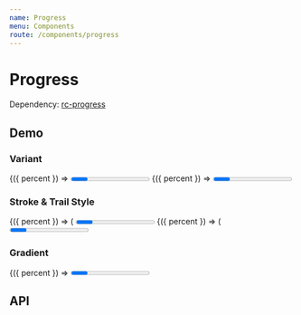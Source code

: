 ```yaml
---
name: Progress
menu: Components
route: /components/progress
---
```




# Progress

Dependency: [rc-progress](https://github.com/react-component/progress)

## Demo

### Variant

<Playground>
  <Container>
    <ProgressDemo>
      {({ percent }) => <Progress variant="line" percent={percent} />}
    </ProgressDemo>
    <ProgressDemo>
      {({ percent }) => <Progress variant="circle" percent={percent} />}
    </ProgressDemo>
  </Container>
</Playground>

### Stroke & Trail Style

<Playground>
  <Container>
    <ProgressDemo>
      {({ percent }) => (
        <Progress strokeWidth={4} strokeColor="#4b89da" percent={percent} />
      )}
    </ProgressDemo>
    <ProgressDemo>
      {({ percent }) => (
        <Progress
          variant="circle"
          strokeWidth={4}
          trailWidth={4}
          strokeColor="#d94452"
          trailColor="#f76d82"
          percent={percent}
        />
      )}
    </ProgressDemo>
  </Container>
</Playground>

### Gradient

<Playground>
  <ProgressDemo>
    {({ percent }) => <Progress isGradientEnabled percent={percent} />}
  </ProgressDemo>
</Playground>

## API

<Props of={Progress} />
